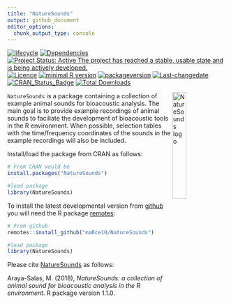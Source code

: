 ```yaml
---
title: "NatureSounds"
output: github_document
editor_options: 
  chunk_output_type: console
---
```


<!-- README.md is generated from README.Rmd. Please edit that file -->

[![lifecycle](https://img.shields.io/badge/lifecycle-maturing-brightgreen.svg)](https://lifecycle.r-lib.org/articles/stages.html) [![Dependencies](https://tinyverse.netlify.com/badge/NatureSounds)](https://cran.r-project.org/package=NatureSounds) [![Project Status: Active  The project has reached a stable, usable state and is being actively developed.](https://www.repostatus.org/badges/latest/active.svg)](https://www.repostatus.org/#active) [![Licence](https://img.shields.io/badge/https://img.shields.io/badge/licence-GPL--2-blue.svg.svg)](https://www.gnu.org/licenses/gpl-3.0.en.html) [![minimal R version](https://img.shields.io/badge/R%3E%3D-`r strsplit(gsub("depends: R \\(|\\)", "", grep("DEPENDS", ignore.case = TRUE, readLines(con = "./DESCRIPTION"), value = TRUE), ignore.case = TRUE), ",")[[1]][1]`-6666ff.svg)](https://cran.r-project.org/) [![packageversion](https://img.shields.io/badge/Package%20version-`r gsub("version: |version:", "", grep("version", ignore.case = TRUE, readLines(con = "./DESCRIPTION"), value = TRUE), ignore.case = TRUE)`-orange.svg?style=flat-square)](commits/develop) [![Last-changedate](https://img.shields.io/badge/last%20change-`r gsub('-', '--', Sys.Date())`-yellowgreen.svg)](/commits/master) [![CRAN_Status_Badge](https://www.r-pkg.org/badges/version/NatureSounds)](https://cran.r-project.org/package=NatureSounds)
[![Total Downloads](https://cranlogs.r-pkg.org/badges/grand-total/NatureSounds)](https://cranlogs.r-pkg.org/badges/grand-total/NatureSounds)

<img src="vignettes/NatureSounds_sticker.png" alt="NatureSounds logo" align="right" width = "25%" height="25%"/>


`NatureSounds` is a package containing a collection of example animal sounds for bioacoustic analysis. The main goal is to provide example recordings of animal sounds to faciliate the development of bioacoustic tools in the R environment. When possible, selection tables with the time/frequency coordinates of the sounds in the example recordings will also be included.


Install/load the package from CRAN as follows:

```r

# From CRAN would be
install.packages("NatureSounds")

#load package
library(NatureSounds)

```

To install the latest developmental version from [github](https://github.com/) you will need the R package [remotes](https://cran.r-project.org/package=remotes):

```r
# From github
remotes::install_github("maRce10/NatureSounds")

#load package
library(NatureSounds)

```

Please cite [NatureSounds](https://cran.r-project.org/package=NatureSounds) as follows:

Araya-Salas, M. (2018), *NatureSounds: a collection of animal sound for bioacoustic analysis in the R environment*. R package version 1.1.0.
